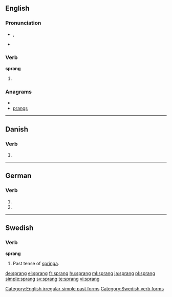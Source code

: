==English==

===Pronunciation===
* {{IPA|/'spɻæɳ/}}, {{SAMPA|/'spr{N/}}
*: {{rhymes|æŋ}}
* {{audio|en-us-sprang.ogg|Audio (US)}}

===Verb===
'''sprang'''

# {{simple past of|[[spring]]}}

===Anagrams===
* {{alphagram|agnprs}}
* [[prangs#English|prangs]]

[[Category:English irregular simple past forms]]

----

==Danish==

===Verb===
{{infl|da|verb form}}

# {{form of|past|springe|lang=Danish}}

----

==German==

===Verb===
{{infl|de}}

# {{de-verb form of|springen|1|s|v}}
# {{de-verb form of|springen|3|s|v}}

----

==Swedish==

===Verb===
'''sprang'''

# Past tense of [[springa#Swedish|springa]].

[[Category:Swedish verb forms]]

[[de:sprang]]
[[el:sprang]]
[[fr:sprang]]
[[hu:sprang]]
[[ml:sprang]]
[[ja:sprang]]
[[pl:sprang]]
[[simple:sprang]]
[[sv:sprang]]
[[te:sprang]]
[[vi:sprang]]